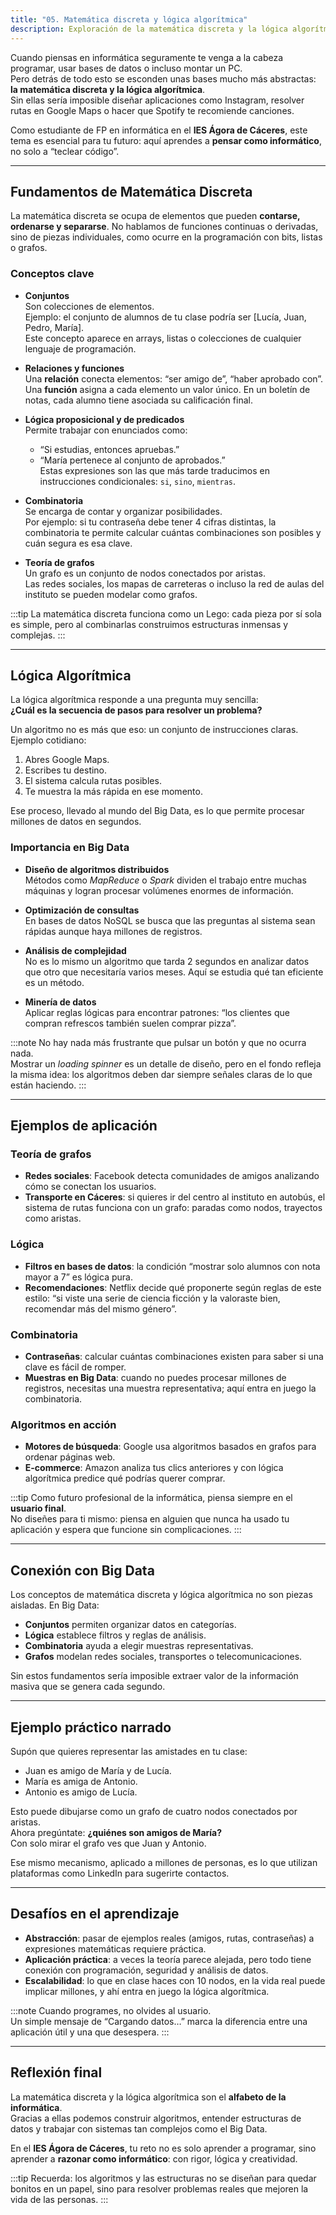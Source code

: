 ```yaml
---
title: "05. Matemática discreta y lógica algorítmica"
description: Exploración de la matemática discreta y la lógica algorítmica como bases para el análisis de datos en Big Data.
---
```


Cuando piensas en informática seguramente te venga a la cabeza programar, usar bases de datos o incluso montar un PC.  
Pero detrás de todo esto se esconden unas bases mucho más abstractas: **la matemática discreta y la lógica algorítmica**.  
Sin ellas sería imposible diseñar aplicaciones como Instagram, resolver rutas en Google Maps o hacer que Spotify te recomiende canciones.

Como estudiante de FP en informática en el **IES Ágora de Cáceres**, este tema es esencial para tu futuro: aquí aprendes a **pensar como informático**, no solo a “teclear código”.

---

## Fundamentos de Matemática Discreta

La matemática discreta se ocupa de elementos que pueden **contarse, ordenarse y separarse**. No hablamos de funciones continuas o derivadas, sino de piezas individuales, como ocurre en la programación con bits, listas o grafos.

### Conceptos clave

- **Conjuntos**  
  Son colecciones de elementos.  
  Ejemplo: el conjunto de alumnos de tu clase podría ser [Lucía, Juan, Pedro, María].  
  Este concepto aparece en arrays, listas o colecciones de cualquier lenguaje de programación.

- **Relaciones y funciones**  
  Una **relación** conecta elementos: “ser amigo de”, “haber aprobado con”.  
  Una **función** asigna a cada elemento un valor único. En un boletín de notas, cada alumno tiene asociada su calificación final.

- **Lógica proposicional y de predicados**  
  Permite trabajar con enunciados como:  
  - “Si estudias, entonces apruebas.”  
  - “María pertenece al conjunto de aprobados.”  
  Estas expresiones son las que más tarde traducimos en instrucciones condicionales: `si`, `sino`, `mientras`.

- **Combinatoria**  
  Se encarga de contar y organizar posibilidades.  
  Por ejemplo: si tu contraseña debe tener 4 cifras distintas, la combinatoria te permite calcular cuántas combinaciones son posibles y cuán segura es esa clave.

- **Teoría de grafos**  
  Un grafo es un conjunto de nodos conectados por aristas.  
  Las redes sociales, los mapas de carreteras o incluso la red de aulas del instituto se pueden modelar como grafos.

:::tip
La matemática discreta funciona como un Lego: cada pieza por sí sola es simple, pero al combinarlas construimos estructuras inmensas y complejas.
:::

---

## Lógica Algorítmica

La lógica algorítmica responde a una pregunta muy sencilla:  
**¿Cuál es la secuencia de pasos para resolver un problema?**

Un algoritmo no es más que eso: un conjunto de instrucciones claras.  
Ejemplo cotidiano:  
1. Abres Google Maps.  
2. Escribes tu destino.  
3. El sistema calcula rutas posibles.  
4. Te muestra la más rápida en ese momento.

Ese proceso, llevado al mundo del Big Data, es lo que permite procesar millones de datos en segundos.

### Importancia en Big Data

- **Diseño de algoritmos distribuidos**  
  Métodos como *MapReduce* o *Spark* dividen el trabajo entre muchas máquinas y logran procesar volúmenes enormes de información.  

- **Optimización de consultas**  
  En bases de datos NoSQL se busca que las preguntas al sistema sean rápidas aunque haya millones de registros.  

- **Análisis de complejidad**  
  No es lo mismo un algoritmo que tarda 2 segundos en analizar datos que otro que necesitaría varios meses. Aquí se estudia qué tan eficiente es un método.  

- **Minería de datos**  
  Aplicar reglas lógicas para encontrar patrones: “los clientes que compran refrescos también suelen comprar pizza”.

:::note
No hay nada más frustrante que pulsar un botón y que no ocurra nada.  
Mostrar un *loading spinner* es un detalle de diseño, pero en el fondo refleja la misma idea: los algoritmos deben dar siempre señales claras de lo que están haciendo.
:::

---

## Ejemplos de aplicación

### Teoría de grafos
- **Redes sociales**: Facebook detecta comunidades de amigos analizando cómo se conectan los usuarios.  
- **Transporte en Cáceres**: si quieres ir del centro al instituto en autobús, el sistema de rutas funciona con un grafo: paradas como nodos, trayectos como aristas.

### Lógica
- **Filtros en bases de datos**: la condición “mostrar solo alumnos con nota mayor a 7” es lógica pura.  
- **Recomendaciones**: Netflix decide qué proponerte según reglas de este estilo: “si viste una serie de ciencia ficción y la valoraste bien, recomendar más del mismo género”.

### Combinatoria
- **Contraseñas**: calcular cuántas combinaciones existen para saber si una clave es fácil de romper.  
- **Muestras en Big Data**: cuando no puedes procesar millones de registros, necesitas una muestra representativa; aquí entra en juego la combinatoria.

### Algoritmos en acción
- **Motores de búsqueda**: Google usa algoritmos basados en grafos para ordenar páginas web.  
- **E-commerce**: Amazon analiza tus clics anteriores y con lógica algorítmica predice qué podrías querer comprar.

:::tip
Como futuro profesional de la informática, piensa siempre en el **usuario final**.  
No diseñes para ti mismo: piensa en alguien que nunca ha usado tu aplicación y espera que funcione sin complicaciones.
:::

---

## Conexión con Big Data

Los conceptos de matemática discreta y lógica algorítmica no son piezas aisladas. En Big Data:

- **Conjuntos** permiten organizar datos en categorías.  
- **Lógica** establece filtros y reglas de análisis.  
- **Combinatoria** ayuda a elegir muestras representativas.  
- **Grafos** modelan redes sociales, transportes o telecomunicaciones.  

Sin estos fundamentos sería imposible extraer valor de la información masiva que se genera cada segundo.

---

## Ejemplo práctico narrado

Supón que quieres representar las amistades en tu clase:

- Juan es amigo de María y de Lucía.  
- María es amiga de Antonio.  
- Antonio es amigo de Lucía.  

Esto puede dibujarse como un grafo de cuatro nodos conectados por aristas.  
Ahora pregúntate: **¿quiénes son amigos de María?**  
Con solo mirar el grafo ves que Juan y Antonio.  

Ese mismo mecanismo, aplicado a millones de personas, es lo que utilizan plataformas como LinkedIn para sugerirte contactos.

---

## Desafíos en el aprendizaje

- **Abstracción**: pasar de ejemplos reales (amigos, rutas, contraseñas) a expresiones matemáticas requiere práctica.  
- **Aplicación práctica**: a veces la teoría parece alejada, pero todo tiene conexión con programación, seguridad y análisis de datos.  
- **Escalabilidad**: lo que en clase haces con 10 nodos, en la vida real puede implicar millones, y ahí entra en juego la lógica algorítmica.

:::note
Cuando programes, no olvides al usuario.  
Un simple mensaje de “Cargando datos…” marca la diferencia entre una aplicación útil y una que desespera.
:::

---

## Reflexión final

La matemática discreta y la lógica algorítmica son el **alfabeto de la informática**.  
Gracias a ellas podemos construir algoritmos, entender estructuras de datos y trabajar con sistemas tan complejos como el Big Data.

En el **IES Ágora de Cáceres**, tu reto no es solo aprender a programar, sino aprender a **razonar como informático**: con rigor, lógica y creatividad.

:::tip
Recuerda: los algoritmos y las estructuras no se diseñan para quedar bonitos en un papel, sino para resolver problemas reales que mejoren la vida de las personas.
:::
